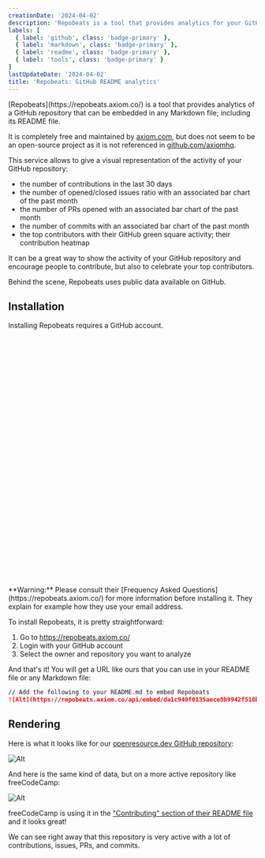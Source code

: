 ```yaml
---
creationDate: '2024-04-02'
description: 'Repobeats is a tool that provides analytics for your GitHub README files.'
labels: [
  { label: 'github', class: 'badge-primary' },
  { label: 'markdown', class: 'badge-primary' },
  { label: 'readme', class: 'badge-primary' },
  { label: 'tools', class: 'badge-primary' }
]
lastUpdateDate: '2024-04-02'
title: 'Repobeats: GitHub README analytics'
---
```



<p class="lead">[Repobeats](https://repobeats.axiom.co/) is a tool that provides analytics of a GitHub repository that can be embedded in any Markdown file; including its README file.</p>

It is completely free and maintained by [axiom.com](https://axiom.co/), but does not seem to be an open-source project as it is not referenced in [github.com/axiomhq](https://github.com/axiomhq).

This service allows to give a visual representation of the activity of your GitHub repository:
- the number of contributions in the last 30 days
- the number of opened/closed issues ratio with an associated bar chart of the past month
- the number of PRs opened with an associated bar chart of the past month
- the number of commits with an associated bar chart of the past month
- the top contributors with their GitHub green square activity; their contribution heatmap

It can be a great way to show the activity of your GitHub repository and encourage people to contribute, but also to celebrate your top contributors.

Behind the scene, Repobeats uses public data available on GitHub.

## Installation

Installing Repobeats requires a GitHub account.

<div role="alert" class="alert alert-warning">
  <svg xmlns="http://www.w3.org/2000/svg" class="stroke-current shrink-0 h-6 w-6" fill="none" viewBox="0 0 24 24"><path stroke-linecap="round" stroke-linejoin="round" stroke-width="2" d="M12 9v2m0 4h.01m-6.938 4h13.856c1.54 0 2.502-1.667 1.732-3L13.732 4c-.77-1.333-2.694-1.333-3.464 0L3.34 16c-.77 1.333.192 3 1.732 3z" /></svg>
  <span>**Warning:** Please consult their [Frequency Asked Questions](https://repobeats.axiom.co/) for more information before installing it. They explain for example how they use your email address.</span>
</div>

To install Repobeats, it is pretty straightforward:

1. Go to https://repobeats.axiom.co/
2. Login with your GitHub account
3. Select the owner and repository you want to analyze

And that's it! You will get a URL like ours that you can use in your README file or any Markdown file:

```markdown
// Add the following to your README.md to embed Repobeats
![Alt](https://repobeats.axiom.co/api/embed/da1c940f0135aece8b9942f518b44dacc39bd9ce.svg "Repobeats analytics image")
```

## Rendering

Here is what it looks like for our [openresource.dev GitHub repository](https://github.com/Open-reSource/openresource.dev):

![Alt](https://repobeats.axiom.co/api/embed/da1c940f0135aece8b9942f518b44dacc39bd9ce.svg "Repobeats analytics image for openresource.dev GitHub repository")

And here is the same kind of data, but on a more active repository like freeCodeCamp:

<ProjectThumbnail env="freeCodeCamp" repo="freeCodeCamp" img="9892522" description="freeCodeCamp.org's open-source codebase and curriculum. Learn to code for free." />

![Alt](https://repobeats.axiom.co/api/embed/89be0a1a1c8f641c54f9234a7423e7755352c746.svg 'Repobeats analytics image for freeCodeCamp GitHub repository')

freeCodeCamp is using it in the ["Contributing" section of their README file](https://github.com/freeCodeCamp/freeCodeCamp?tab=readme-ov-file#contributing) and it looks great!

We can see right away that this repository is very active with a lot of contributions, issues, PRs, and commits.
